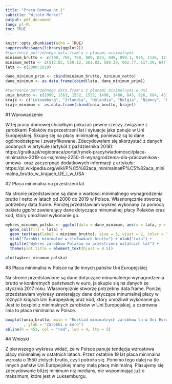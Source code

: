 ```yaml
---
title: "Praca Domowa nr.1"
subtitle: "Witold Merkel"
output: pdf_document
lang: pl-PL
toc: TRUE
---
```


```r
knitr::opts_chunk$set(echo = TRUE)
suppressMessages(library(ggplot2))
#tworzenie potrzebnego data.fram'u z płacami minimalnymi
minimum_brutto <- c(700, 760, 760, 800, 824, 849, 899.1, 936, 1126, 1276, 1317, 1386, 1500, 1600, 1680, 1750, 1850, 2000, 2100, 2250)
minimum_netto <- c(512.83, 559.12, 561.82, 588.39, 602.77, 617.39, 647.93, 686.45, 845.17, 954.96, 984.15, 1032.34, 1111.86, 1181.38, 1237.20, 1286.16, 1355.69, 1459.48, 1530, 1633.78)
lata <- c(2000:2019)

dane_minimum_prim <- cbind(minimum_brutto, minimum_netto)
dane_minimum <- as.data.frame(cbind(lata, dane_minimum_prim))

#tworzenie potrzebnego data.fram'u z płacami minimalnymi w Uni
unia_brutto <- c(1999, 1563, 1552, 1532, 1498, 1480, 845, 826, 684, 453, 407, 380)
kraje <- c("Luksemburg", "Irlandia", "Holandia", "Belgia", "Niemcy", "Francja", "Srednia w UE", "Hiszpania", "Gracja", "Polska", "Czechy", "Litwa")
kraje_minimum <- as.data.frame(cbind(unia_brutto, kraje))
```

\newpage

#1 Wprowadzenie

W tej pracy domowej chciałbym pokazać pewne rzeczy związane z zarobkami Polaków na przestrzeni lat i sytuacje jaka panuje w Uni Europejskiej. Skupię się na płacy minimalnej, ponieważ są to dane ogólnodostępne i zweryfikowane. Zdecydowałem się skorzystać z danych podanych w artykule (artykół z października 2018): https://gratka.pl/regiopraca/portal/rynek-pracy/wiadomosci/placa-minimalna-2019-co-najmniej-2250-zl-wynagrodzenia-dla-pracownikow-umowa- oraz zaczerpnąć dodatkowych informacji z artykułu: https://pl.wikipedia.org/wiki/P%C5%82aca_minimalna#P%C5%82aca_minimalna_brutto_w_krajach_UE_i_w_USA

#2 Płaca minimalna na przestrzeni lat

Na stronie przedstawione są dane o wartości minimalnego wynagrodzenia brutto i netto w latach od 2000 do 2019 w Polsce. Własnoręcznie stworzę potrzebny data.frame.
\newline
Poniżej przedstawiam wykres wykonany za pomocą pakietu *ggplot* zawierający dane dotyczące minumalnej płacy Polaków oraz kod, który umożliwił wykonanie go.

```r
wykres_minumum_polska <- ggplot(data = dane_minimum, aes(x = lata, y = minimum_brutto)) +
  geom_col(fill = lata) +
  geom_text(aes(label = minimum_brutto), size = 3, vjust = 2, color = "white") +
  ylab("Zarobki minimalne w zlotwwkach brutto") + xlab("Lata") + 
  ggtitle("Wykres zarobkww Polakow na przestrzeni ostatnich lat") +
  theme(plot.title = element_text(hjust = 0.5))
```

```r
plot(wykres_minumum_polska)
```

\newpage

#3 Płaca minimalna w Polsce na tle innych państw Uni Europejskiej

Na stronie przedstawione są dane dotyczące minumalnego wynagrodzenia brutto w konkretnych państwach w euro, ja skupie się na danych ze stycznia 2017 roku. Własnoręcznie stworzę potrzebny data.frame.
\newline
Poniżej przedstawiam wykresy zawierający dane dotyczące minumalnej płacy w różnych krajach Uni Europejskiej oraz kod, który umożliwił wykonanie go. Jest to boxplot z minimalnych zarobków w Uni Europejskiej, a czerowna linia to płaca minimalna w Polsce.

```r
boxplot(unia_brutto, main = "Rozklad minimalnych zarobkww \n w Uni Europejskiej"
        , ylab = "Zarobki w Euro")
abline(h = 453, col = "red", lwd = 4, lty = 5)
```

#4 Wnioski

Z pierwszego wykresu widać, że w Polsce panuje tendęcja wzrostowa płący minimalnej w ostatnich latach. Przez ostatnie 19 lat płaca minimalna wzrosła o 1550 złotych brutto, czyli potroiła się. Pomimo tego dalej na tle innych państw Uni Europejskiej mamy małą płacę minimalną. Plasujemy się zdecydowanie bliżej minimum niż mediany, nie wspominająć już o maksimum, które jest w Luksemburgu.